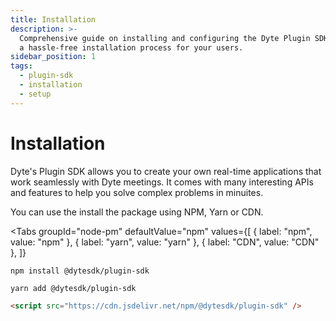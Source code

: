 ```yaml
---
title: Installation
description: >-
  Comprehensive guide on installing and configuring the Dyte Plugin SDK. Ensure
  a hassle-free installation process for your users.
sidebar_position: 1
tags:
  - plugin-sdk
  - installation
  - setup
---
```


# Installation

Dyte's Plugin SDK allows you to create your own real-time applications that work
seamlessly with Dyte meetings. It comes with many interesting APIs and features
to help you solve complex problems in minuites.

You can use the install the package using NPM, Yarn or CDN.


<Tabs
  groupId="node-pm"
  defaultValue="npm"
  values={[
    { label: "npm", value: "npm" },
    { label: "yarn", value: "yarn" },
    { label: "CDN", value: "CDN" },
  ]}
>
  <TabItem value="npm">

```shell
npm install @dytesdk/plugin-sdk
```

  </TabItem>
  <TabItem value="yarn">

```shell
yarn add @dytesdk/plugin-sdk
```

  </TabItem>
  <TabItem value="CDN">

```html
<script src="https://cdn.jsdelivr.net/npm/@dytesdk/plugin-sdk" />
```

  </TabItem>
</Tabs>

<head>
  <title>Plugin SDK Installation</title>
  <meta name="description" content="Comprehensive guide on installing and configuring the Dyte Plugin SDK. Ensure a hassle-free installation process for your users.">
</head>
